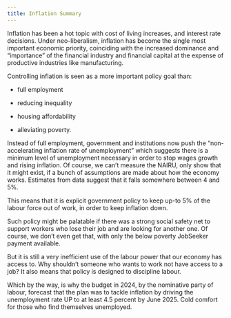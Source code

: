 ```yaml
---
title: Inflation Summary
---
```


Inflation has been a hot topic with cost of living increases, and interest rate decisions. Under neo-liberalism, inflation has become the single most important economic priority, coinciding with the increased dominance and "importance" of the financial industry and financial capital at the expense of productive industries like manufacturing.

Controlling inflation is seen as a more important policy goal than:

-   full employment

-   reducing inequality

-   housing affordability

-   alleviating poverty.

Instead of full employment, government and institutions now push the "non-accelerating inflation rate of unemployment" which suggests there is a minimum level of unemployment necessary in order to stop wages growth and rising inflation. Of course, we can't measure the NAIRU, only show that it might exist, if a bunch of assumptions are made about how the economy works. Estimates from data suggest that it falls somewhere between 4 and 5%.

This means that it is explicit government policy to keep up-to 5% of the labour force out of work, in order to keep inflation down.

Such policy might be palatable if there was a strong social safety net to support workers who lose their job and are looking for another one. Of course, we don't even get that, with only the below poverty JobSeeker payment available.

But it is still a very inefficient use of the labour power that our economy has access to. Why shouldn't someone who wants to work not have access to a job? It also means that policy is designed to discipline labour.

Which by the way, is why the budget in 2024, by the nominative party of labour, forecast that the plan was to tackle inflation by driving the unemployment rate UP to at least 4.5 percent by June 2025. Cold comfort for those who find themselves unemployed.

